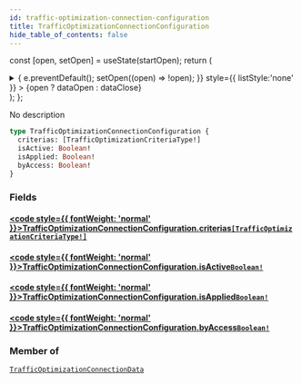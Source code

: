 ```yaml
---
id: traffic-optimization-connection-configuration
title: TrafficOptimizationConnectionConfiguration
hide_table_of_contents: false
---
```






const [open, setOpen] = useState(startOpen);
return (
<details {...(open ? { open: true } : {})} className="details" style={{ border:'none', boxShadow:'none', background:'var(--ifm-background-color)' }}>
<summary
onClick={(e) => {
e.preventDefault();
setOpen((open) => !open);
}}
style={{ listStyle:'none' }} >
{open ? dataOpen : dataClose}
</summary>
{open && children}
</details>
);
};

No description

```graphql
type TrafficOptimizationConnectionConfiguration {
  criterias: [TrafficOptimizationCriteriaType!]
  isActive: Boolean!
  isApplied: Boolean!
  byAccess: Boolean!
}
```

### Fields

#### [<code style={{ fontWeight: 'normal' }}>TrafficOptimizationConnectionConfiguration.<b>criterias</b></code>](#)<Bullet />[`[TrafficOptimizationCriteriaType!]`](/api/enums/traffic-optimization-criteria-type) <Badge class="badge badge--secondary" text="list"/> <Badge class="badge badge--secondary" text="enum"/>

>

#### [<code style={{ fontWeight: 'normal' }}>TrafficOptimizationConnectionConfiguration.<b>isActive</b></code>](#)<Bullet />[`Boolean!`](/api/scalars/boolean) <Badge class="badge badge--secondary" text="non-null"/> <Badge class="badge badge--secondary" text="scalar"/>

>

#### [<code style={{ fontWeight: 'normal' }}>TrafficOptimizationConnectionConfiguration.<b>isApplied</b></code>](#)<Bullet />[`Boolean!`](/api/scalars/boolean) <Badge class="badge badge--secondary" text="non-null"/> <Badge class="badge badge--secondary" text="scalar"/>

>

#### [<code style={{ fontWeight: 'normal' }}>TrafficOptimizationConnectionConfiguration.<b>byAccess</b></code>](#)<Bullet />[`Boolean!`](/api/scalars/boolean) <Badge class="badge badge--secondary" text="non-null"/> <Badge class="badge badge--secondary" text="scalar"/>

>

### Member of

[`TrafficOptimizationConnectionData`](/api/objects/traffic-optimization-connection-data) <Badge class="badge badge--secondary" text="object"/>
